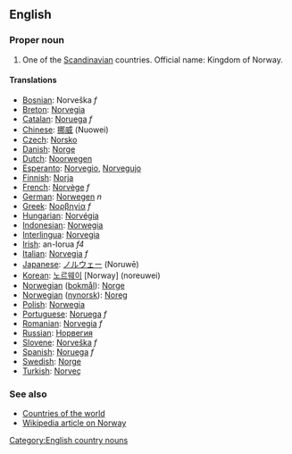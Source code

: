 ==English==

===Proper noun===

# One of the [[Scandinavian]] countries. Official name: Kingdom of Norway.
====Translations====

*[[Bosnian]]: Norveška ''f''
*[[Breton]]: [[Norvegia]]
*[[Catalan]]: [[Noruega]] ''f''
*[[Chinese]]: [[挪威]] (Nuowei)
*[[Czech]]: [[Norsko]]
*[[Danish]]: [[Norge]]
*[[Dutch]]: [[Noorwegen]]
*[[Esperanto]]: [[Norvegio]], [[Norvegujo]]
*[[Finnish]]: [[Norja]]
*[[French]]: [[Norvège]] ''f''
*[[German]]: [[Norwegen]] ''n''
*[[Greek]]: [[Νορβηγία]] ''f''
*[[Hungarian]]: [[Norvégia]]
*[[Indonesian]]: [[Norwegia]]
*[[Interlingua]]: [[Norvegia]]
*[[Irish]]: an-Iorua ''f4''
*[[Italian]]: [[Norvegia]] ''f''
*[[Japanese]]: [[ノルウェー]] (Noruwē)
*[[Korean]]: [[노르웨이]] [Norway] (noreuwei)
*[[Norwegian]] ([[bokmål]]): [[Norge]]
*[[Norwegian]] ([[nynorsk]]): [[Noreg]]
*[[Polish]]: [[Norwegia]]
*[[Portuguese]]: [[Noruega]] ''f''
*[[Romanian]]: [[Norvegia]] ''f''
*[[Russian]]: [[Норвегия]]
*[[Slovene]]: [[Norveška]] ''f''
*[[Spanish]]: [[Noruega]] ''f''
*[[Swedish]]: [[Norge]]
*[[Turkish]]: [[Norveç]]

===See also===
*[[Countries of the world]]
*[[w:Norway|Wikipedia article on Norway]]
[[Category:English country nouns]]